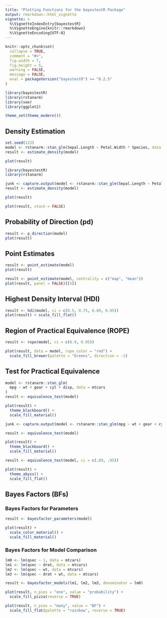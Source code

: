 ```yaml
---
title: "Plotting Functions for the bayestestR Package"
output: rmarkdown::html_vignette
vignette: >
  %\VignetteIndexEntry{bayestestR}
  %\VignetteEngine{knitr::rmarkdown}
  %\VignetteEncoding{UTF-8}
---
```


```r
knitr::opts_chunk$set(
  collapse = TRUE,
  comment = "#>",
  fig.width = 7, 
  fig.height = 5,
  warning = FALSE,
  message = FALSE,
  eval = packageVersion("bayestestR") >= "0.2.5"
)
```

```r
library(bayestestR)
library(rstanarm)
library(see)
library(ggplot2)

theme_set(theme_modern())
```

## Density Estimation

```r
set.seed(123)
model <- rstanarm::stan_glm(Sepal.Length ~ Petal.Width * Species, data = iris)
result <- estimate_density(model)

plot(result)
```
```r
library(bayestestR)
library(rstanarm)

junk <- capture.output(model <- rstanarm::stan_glm(Sepal.Length ~ Petal.Width * Species, data = iris))
result <- estimate_density(model)

plot(result)
```

```r
plot(result, stack = FALSE)
```


## Probability of Direction (pd)

```r
result <- p_direction(model)
plot(result)
```


## Point Estimates

```r
result <- point_estimate(model)
plot(result)
```
```r
result <- point_estimate(model, centrality = c("map", "mean"))
plot(result, panel = FALSE)[[5]]
```


## Highest Density Interval (HDI)

```r
result <- hdi(model, ci = c(0.5, 0.75, 0.89, 0.95))
plot(result) + scale_fill_flat()
```


## Region of Practical Equivalence (ROPE)

```r
result <- rope(model, ci = c(0.9, 0.95))

plot(result, data = model, rope_color = "red") +
  scale_fill_brewer(palette = "Greens", direction = -1)
```

## Test for Practical Equivalence

```r
model <- rstanarm::stan_glm(
  mpg ~ wt + gear + cyl + disp, data = mtcars
)
result <- equivalence_test(model)

plot(result) +
  theme_blackboard() +
  scale_fill_material()
```
```r
junk <- capture.output(model <- rstanarm::stan_glm(mpg ~ wt + gear + cyl + disp, data = mtcars))

result <- equivalence_test(model)

plot(result) +
  theme_blackboard() +
  scale_fill_material()
```


```r
result <- equivalence_test(model, ci = c(.89, .95))

plot(result) +
  theme_abyss() +
  scale_fill_flat()
```


## Bayes Factors (BFs)

### Bayes Factors for Parameters

```r
result <- bayesfactor_parameters(model)

plot(result) +
  scale_color_material() +
  scale_fill_material()
```

### Bayes Factors for Model Comparison

```r
lm0 <- lm(qsec ~ 1, data = mtcars)
lm1 <- lm(qsec ~ drat, data = mtcars)
lm2 <- lm(qsec ~ wt, data = mtcars)
lm3 <- lm(qsec ~ drat + wt, data = mtcars)

result <- bayesfactor_models(lm1, lm2, lm3, denominator = lm0)

plot(result, n_pies = "one", value = "probability") +
  scale_fill_pizza(reverse = TRUE) 

plot(result, n_pies = "many", value = "BF") +
  scale_fill_flat(palette = "rainbow", reverse = TRUE)
```
